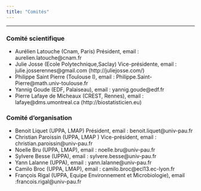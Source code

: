 ```yaml
---
title: "Comités"
---
```


***

### **Comité scientifique**

-    Aurélien Latouche (Cnam, Paris) Président, email : aurelien.latouche@cnam.fr
-    Julie Josse (Ecole Polytechnique,Saclay) Vice-présidente, email : julie.josserennes@gmail.com (http://juliejosse.com/)
-    Philippe Saint Pierre (Toulouse I), email : Philippe.Saint-Pierre@math.univ-toulouse.fr
-    Yannig Goude (EDF, Palaiseau), email : yannig.goude@edf.fr
-    Pierre Lafaye de Micheaux (CREST, Rennes), email : lafaye@dms.umontreal.ca (http://biostatisticien.eu)


### **Comité d'organisation**

-    Benoit Liquet (UPPA, LMAP) Président, email : benoit.liquet@univ-pau.fr
-    Christian Paroissin (UPPA, LMAP ) Vice-président, email : christian.paroissin@univ-pau.fr
-    Noelle Bru (UPPA, LMAP), email : noelle.bru@univ-pau.fr
-    Sylvere Besse (UPPA), email : sylvere.besse@univ-pau.fr
-    Yann Lalanne (UPPA), email : yann.lalanne@univ-pau.fr
-    Camilo Broc (UPPA, LMAP), email : camilo.broc@ecl13.ec-lyon.fr
-    François Rigal (UPPA, Equipe Environnement et Microbiologie), email :francois.rigal@univ-pau.fr
